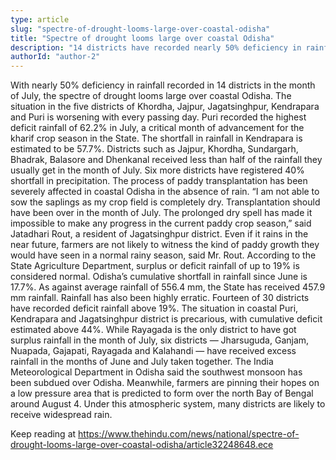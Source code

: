 ```yaml
---
type: article
slug: "spectre-of-drought-looms-large-over-coastal-odisha"
title: "Spectre of drought looms large over coastal Odisha"
description: "14 districts have recorded nearly 50% deficiency in rainfall in the month of July"
authorId: "author-2"
---
```


With nearly 50% deficiency in rainfall recorded in 14 districts in the month of July, the spectre of drought looms large over coastal Odisha.
The situation in the five districts of Khordha, Jajpur, Jagatsinghpur, Kendrapara and Puri is worsening with every passing day.
Puri recorded the highest deficit rainfall of 62.2% in July, a critical month of advancement for the kharif crop season in the State. The shortfall in rainfall in Kendrapara is estimated to be 57.7%. 
Districts such as Jajpur, Khordha, Sundargarh, Bhadrak, Balasore and Dhenkanal received less than half of the rainfall they usually get in the month of July. Six more districts have registered 40% shortfall in precipitation.
The process of paddy transplantation has been severely affected in coastal Odisha in the absence of rain. 
“I am not able to sow the saplings as my crop field is completely dry. Transplantation should have been over in the month of July. The prolonged dry spell has made it impossible to make any progress in the current paddy crop season,” said Jatadhari Rout, a resident of Jagatsinghpur district.
Even if it rains in the near future, farmers are not likely to witness the kind of paddy growth they would have seen in a normal rainy season, said Mr. Rout. 
According to the State Agriculture Department, surplus or deficit rainfall of up to 19% is considered normal. 
Odisha’s cumulative shortfall in rainfall since June is 17.7%. As against average rainfall of 556.4 mm, the State has received 457.9 mm rainfall. Rainfall has also been highly erratic. 
Fourteen of 30 districts have recorded deficit rainfall above 19%. The situation in coastal Puri, Kendrapara and Jagatsinghpur district is precarious, with cumulative deficit estimated above 44%. While Rayagada is the only district to have got surplus rainfall in the month of July, six districts — Jharsuguda, Ganjam, Nuapada, Gajapati, Rayagada and Kalahandi — have received excess rainfall in the months of June and July taken together.
The India Meteorological Department in Odisha said the southwest monsoon has been subdued over Odisha. Meanwhile, farmers are pinning their hopes on a low pressure area that is predicted to form over the north Bay of Bengal around August 4. Under this atmospheric system, many districts are likely to receive widespread rain. 

Keep reading at https://www.thehindu.com/news/national/spectre-of-drought-looms-large-over-coastal-odisha/article32248648.ece
